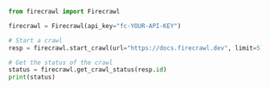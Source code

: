 ```python Python
from firecrawl import Firecrawl

firecrawl = Firecrawl(api_key="fc-YOUR-API-KEY")

# Start a crawl
resp = firecrawl.start_crawl(url="https://docs.firecrawl.dev", limit=5)

# Get the status of the crawl
status = firecrawl.get_crawl_status(resp.id)
print(status)
```


